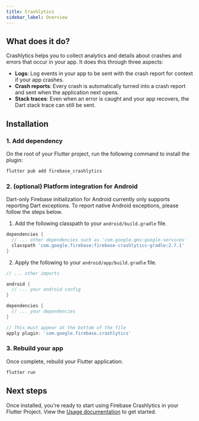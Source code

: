 ```yaml
---
title: Crashlytics
sidebar_label: Overview
---
```


## What does it do?

Crashlytics helps you to collect analytics and details about crashes and errors that occur in your app. It does this through three aspects:

- **Logs**: Log events in your app to be sent with the crash report for context if your app crashes.
- **Crash reports**: Every crash is automatically turned into a crash report and sent when the application next opens.
- **Stack traces**: Even when an error is caught and your app recovers, the Dart stack trace can still be sent.

<YouTube id="k_mdNRZzd30" />

## Installation

### 1. Add dependency

On the root of your Flutter project, run the following command to install the plugin:

```bash {5}
flutter pub add firebase_crashlytics
```

### 2. (optional) Platform integration for Android

Dart-only Firebase initialization for Android currently only supports reporting Dart exceptions. To report native Android exceptions,
please follow the steps below.

1. Add the following classpath to your `android/build.gradle` file.

```groovy {4} title="android/build.gradle"
dependencies {
  // ... other dependencies such as 'com.google.gms:google-services'
  classpath 'com.google.firebase:firebase-crashlytics-gradle:2.7.1'
}
```

2. Apply the following to your `android/app/build.gradle` file.

```groovy {13} title="android/app/build.gradle"
// ... other imports

android {
  // ... your android config
}

dependencies {
  // ... your dependencies
}

// This must appear at the bottom of the file
apply plugin: 'com.google.firebase.crashlytics'
```

### 3. Rebuild your app

Once complete, rebuild your Flutter application:

```bash
flutter run
```

## Next steps

Once installed, you're ready to start using Firebase Crashlytics in your Flutter Project. View the
[Usage documentation](./usage.mdx) to get started.
